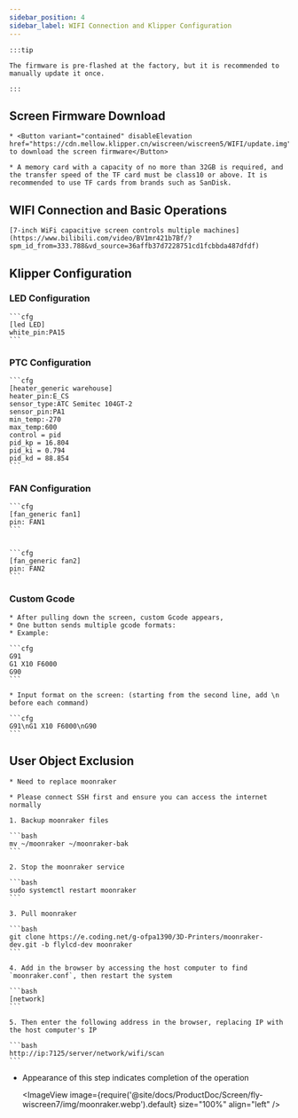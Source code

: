 ```yaml
---
sidebar_position: 4
sidebar_label: WIFI Connection and Klipper Configuration
---
```


    :::tip

    The firmware is pre-flashed at the factory, but it is recommended to manually update it once.

    :::

## Screen Firmware Download

    * <Button variant="contained" disableElevation href="https://cdn.mellow.klipper.cn/wiscreen/wiscreen5/WIFI/update.img">Click to download the screen firmware</Button>

    * A memory card with a capacity of no more than 32GB is required, and the transfer speed of the TF card must be class10 or above. It is recommended to use TF cards from brands such as SanDisk.

## WIFI Connection and Basic Operations

    [7-inch WiFi capacitive screen controls multiple machines](https://www.bilibili.com/video/BV1mr421b7Bf/?spm_id_from=333.788&vd_source=36affb37d7228751cd1fcbbda487dfdf)

## Klipper Configuration

### LED Configuration

    ```cfg
    [led LED]
    white_pin:PA15
    ```

### PTC Configuration

    ```cfg
    [heater_generic warehouse]
    heater_pin:E_CS
    sensor_type:ATC Semitec 104GT-2
    sensor_pin:PA1
    min_temp:-270
    max_temp:600
    control = pid
    pid_kp = 16.804
    pid_ki = 0.794
    pid_kd = 88.854
    ```

### FAN Configuration

    ```cfg
    [fan_generic fan1]
    pin: FAN1
    ```


    ```cfg
    [fan_generic fan2]
    pin: FAN2
    ```

### Custom Gcode

    * After pulling down the screen, custom Gcode appears,
    * One button sends multiple gcode formats:
    * Example:

    ```cfg
    G91 
    G1 X10 F6000
    G90
    ```

    * Input format on the screen: (starting from the second line, add \n before each command)

    ```cfg
    G91\nG1 X10 F6000\nG90
    ```



## User Object Exclusion

    * Need to replace moonraker

    * Please connect SSH first and ensure you can access the internet normally

    1. Backup moonraker files

    ```bash
    mv ~/moonraker ~/moonraker-bak
    ```

    2. Stop the moonraker service

    ```bash
    sudo systemctl restart moonraker
    ```

    3. Pull moonraker

    ```bash
    git clone https://e.coding.net/g-ofpa1390/3D-Printers/moonraker-dev.git -b flylcd-dev moonraker
    ```

    4. Add in the browser by accessing the host computer to find `moonraker.conf`, then restart the system

    ```bash
    [network]
    ```

    5. Then enter the following address in the browser, replacing IP with the host computer's IP

    ```bash
    http://ip:7125/server/network/wifi/scan
    ```

* Appearance of this step indicates completion of the operation
    
    <ImageView image={require('@site/docs/ProductDoc/Screen/fly-wiscreen7/img/moonraker.webp').default} size="100%" align="left" />
